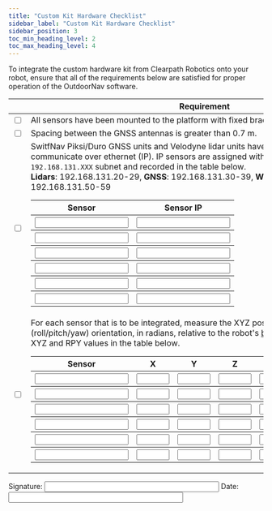 ---
title: "Custom Kit Hardware Checklist"
sidebar_label: "Custom Kit Hardware Checklist"
sidebar_position: 3
toc_min_heading_level: 2
toc_max_heading_level: 4
---

To integrate the custom hardware kit from Clearpath Robotics onto your robot, ensure that all of the requirements below are satisfied for proper operation of the OutdoorNav
software.

|      | Requirement |
|------|------------------------------------------------------------------|
| <input type="checkbox"/> | All sensors have been mounted to the platform with fixed brackets. |
| <input type="checkbox"/> | Spacing between the GNSS antennas is greater than 0.7 m. |
| <input type="checkbox"/> | SwitfNav Piksi/Duro GNSS units and Velodyne lidar units have been configured to communicate over ethernet (IP). IP sensors are assigned within the following ranges on the `192.168.131.XXX` subnet and recorded in the table below.<br/>**Lidars**: 192.168.131.20-29, **GNSS**: 192.168.131.30-39, **Wireless hardware**: 192.168.131.50-59<br/><table><tr><th>Sensor</th><th>Sensor IP</th></tr><tr><th><input type="text" size="20" /></th><th><input type="text" size="20" /></th></tr><tr><th><input type="text" size="20" /></th><th><input type="text" size="20" /></th></tr><tr><th><input type="text" size="20" /></th><th><input type="text" size="20" /></th></tr><tr><th><input type="text" size="20" /></th><th><input type="text" size="20" /></th></tr><tr><th><input type="text" size="20" /></th><th><input type="text" size="20" /></th></tr><tr><th><input type="text" size="20" /></th><th><input type="text" size="20" /></th></tr></table> |
| <input type="checkbox"/> | For each sensor that is to be integrated, measure the XYZ position, in metres, and RPY (roll/pitch/yaw) orientation, in radians, relative to the robot's [base_link frame](/docs_outdoornav_user_manual/integration_requirements/hardware_integration_requirements#base-link-frame). Record the XYZ and RPY values in the table below.<br/><table><tr><th>Sensor</th><th>X</th><th>Y</th><th>Z</th><th>R</th><th>P</th><th>Y</th></tr><tr><th><input type="text" size="20" /></th><th><input type="text" size="5" /></th><th><input type="text" size="5" /></th><th><input type="text" size="5" /></th><th><input type="text" size="5" /></th><th><input type="text" size="5" /></th><th><input type="text" size="5" /></th></tr><tr><th><input type="text" size="20" /></th><th><input type="text" size="5" /></th><th><input type="text" size="5" /></th><th><input type="text" size="5" /></th><th><input type="text" size="5" /></th><th><input type="text" size="5" /></th><th><input type="text" size="5" /></th></tr><tr><th><input type="text" size="20" /></th><th><input type="text" size="5" /></th><th><input type="text" size="5" /></th><th><input type="text" size="5" /></th><th><input type="text" size="5" /></th><th><input type="text" size="5" /></th><th><input type="text" size="5" /></th></tr><tr><th><input type="text" size="20" /></th><th><input type="text" size="5" /></th><th><input type="text" size="5" /></th><th><input type="text" size="5" /></th><th><input type="text" size="5" /></th><th><input type="text" size="5" /></th><th><input type="text" size="5" /></th></tr><tr><th><input type="text" size="20" /></th><th><input type="text" size="5" /></th><th><input type="text" size="5" /></th><th><input type="text" size="5" /></th><th><input type="text" size="5" /></th><th><input type="text" size="5" /></th><th><input type="text" size="5" /></th></tr><tr><th><input type="text" size="20" /></th><th><input type="text" size="5" /></th><th><input type="text" size="5" /></th><th><input type="text" size="5" /></th><th><input type="text" size="5" /></th><th><input type="text" size="5" /></th><th><input type="text" size="5" /></th></tr></table> |

Signature: <input type="text" size="40" /> Date: <input type="text" size="40" />